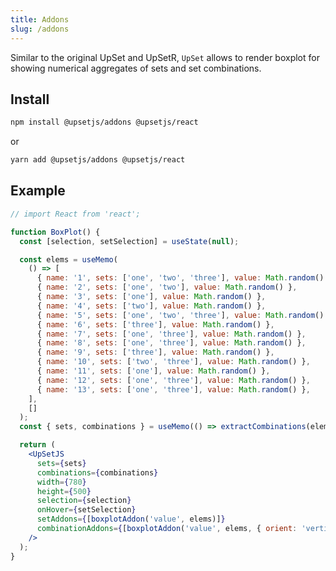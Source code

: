 ```yaml
---
title: Addons
slug: /addons
---
```


Similar to the original UpSet and UpSetR, `UpSet` allows to render boxplot for showing numerical aggregates of sets and set combinations.

## Install

```sh
npm install @upsetjs/addons @upsetjs/react
```

or

```sh
yarn add @upsetjs/addons @upsetjs/react
```

## Example

```jsx live
// import React from 'react';

function BoxPlot() {
  const [selection, setSelection] = useState(null);

  const elems = useMemo(
    () => [
      { name: '1', sets: ['one', 'two', 'three'], value: Math.random() },
      { name: '2', sets: ['one', 'two'], value: Math.random() },
      { name: '3', sets: ['one'], value: Math.random() },
      { name: '4', sets: ['two'], value: Math.random() },
      { name: '5', sets: ['one', 'two', 'three'], value: Math.random() },
      { name: '6', sets: ['three'], value: Math.random() },
      { name: '7', sets: ['one', 'three'], value: Math.random() },
      { name: '8', sets: ['one', 'three'], value: Math.random() },
      { name: '9', sets: ['three'], value: Math.random() },
      { name: '10', sets: ['two', 'three'], value: Math.random() },
      { name: '11', sets: ['one'], value: Math.random() },
      { name: '12', sets: ['one', 'three'], value: Math.random() },
      { name: '13', sets: ['one', 'three'], value: Math.random() },
    ],
    []
  );
  const { sets, combinations } = useMemo(() => extractCombinations(elems), [elems]);

  return (
    <UpSetJS
      sets={sets}
      combinations={combinations}
      width={780}
      height={500}
      selection={selection}
      onHover={setSelection}
      setAddons={[boxplotAddon('value', elems)]}
      combinationAddons={[boxplotAddon('value', elems, { orient: 'vertical' })]}
    />
  );
}
```
